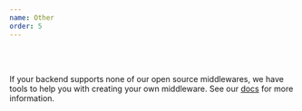```yaml
---
name: Other
order: 5
---
```


<FrameworkSelection />

<br />
<br />

If your backend supports none of our open source middlewares, we have tools to help you with
creating your own middleware. See our [docs](/docs/byom) for more information.
